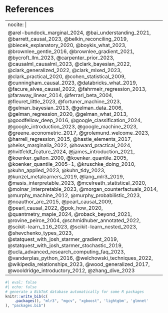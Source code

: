 
# References

---
nocite: |
  @arel-bundock_marginal_2024, @bai_understanding_2021, @barrett_causal_2023, @belkin_reconciling_2019, @biecek_explanatory_2020, @boykis_what_2023, @brownlee_gentle_2016, @brownlee_gradient_2021, @bycroft_llm_2023, @carpenter_prior_2023, @causalml_causalml_2023, @clark_bayesian_2022, @clark_generalized_2022, @clark_mixed_2023, @clark_practical_2020, @cohen_statistical_2009, @cunningham_causal_2023, @databricks_what_2019, @facure_alves_causal_2022, @fahrmeir_regression_2013, @faraway_linear_2014, @ferrari_beta_2004, @fleuret_little_2023, @fortuner_machine_2023, @gelman_bayesian_2013, @gelman_data_2006, @gelman_regression_2020, @gelman_what_2013, @goodfellow_deep_2016, @google_classification_2024, @google_introduction_2023, @google_machine_2023, @greene_econometric_2017, @grolemund_welcome_2023, @harrell_regression_2015, @hastie_elements_2017, @heiss_marginalia_2022, @howard_practical_2024, @hvitfeldt_feature_2024, @james_introduction_2021, @koenker_galton_2000, @koenker_quantile_2005, @koenker_quantile_2005-1, @kruschke_doing_2010, @kuhn_applied_2023, @kuhn_tidy_2023, @kunzel_metalearners_2019, @lang_mlr3_2019, @masis_interpretable_2023, @mcelreath_statistical_2020, @molnar_interpretable_2023, @morgan_counterfactuals_2014, @murphy_machine_2012, @murphy_probabilistic_2023, @noauthor_are_2015, @pearl_causal_2009, @pearl_causal_2022, @pok_how_2020, @quantmetry_mapie_2024, @roback_beyond_2021, @rovine_peirce_2004, @schmidhuber_annotated_2022, @scikit-learn_116_2023, @scikit-learn_nested_2023, @shevchenko_types_2023, @statquest_with_josh_starmer_gradient_2019, @statquest_with_josh_starmer_stochastic_2019, @ucla_advanced_research_computing_faq_2023, @vanderplas_python_2016, @welchowski_techniques_2022, @wikipedia_relationships_2023, @wood_generalized_2017, @wooldridge_introductory_2012, @zhang_dive_2023
---

::: {#refs}
:::


```r
#| eval: false
#| echo: false
# generate a BibTeX database automatically for some R packages
knitr::write_bib(c(
    .packages(), "mlr3", "mgcv", "xgboost", 'lightgbm', 'glmnet'
), "packages.bib")
```

